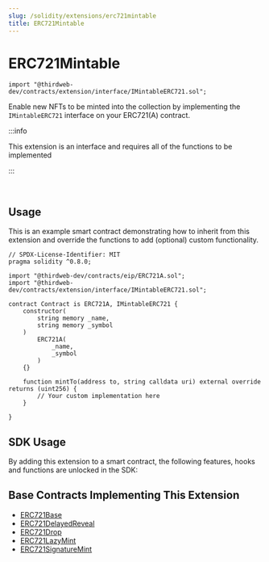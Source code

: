 ```yaml
---
slug: /solidity/extensions/erc721mintable
title: ERC721Mintable
---
```



# ERC721Mintable

```solidity
import "@thirdweb-dev/contracts/extension/interface/IMintableERC721.sol";
```

Enable new NFTs to be minted into the collection by implementing the `IMintableERC721` interface on your ERC721(A) contract.

:::info

This extension is an interface and requires all of the functions to be implemented

:::

<br />

<ViewContractCodeButton
  link="https://github.com/thirdweb-dev/contracts/blob/main/contracts/extension/interface/IMintableERC721.sol"
  name="IMintableERC721"
  isInterface={true}
/>

## Usage

This is an example smart contract demonstrating how to inherit from this extension and override the functions to add (optional) custom functionality.

```solidity
// SPDX-License-Identifier: MIT
pragma solidity ^0.8.0;

import "@thirdweb-dev/contracts/eip/ERC721A.sol";
import "@thirdweb-dev/contracts/extension/interface/IMintableERC721.sol";

contract Contract is ERC721A, IMintableERC721 {
    constructor(
        string memory _name,
        string memory _symbol
    )
        ERC721A(
            _name,
            _symbol
        )
    {}

    function mintTo(address to, string calldata uri) external override returns (uint256) {
        // Your custom implementation here
    }

}
```

## SDK Usage

By adding this extension to a smart contract, the following features, hooks and functions are unlocked in the SDK:

<div className="row" style={{ marginBottom: 12 }}>
  <div className="col col--3" style={{ padding: 8 }}>
    <QuickstartCard
      name="React"
      link="/react/react.usemintnft"
      image="/assets/languages/react.png"
    />
  </div>
  <div className="col col--3" style={{ padding: 8 }}>
    <QuickstartCard
      name="TypeScript"
      link="/typescript/sdk.erc721mintable"
      image="/assets/languages/typescript.png"
    />
  </div>
  <div className="col col--3" style={{ padding: 8 }}>
    <QuickstartCard
      name="Unity"
      link="/unity/erc721mintable"
      image="/assets/languages/unity.webp"
    />
  </div>
</div>

## Base Contracts Implementing This Extension

- [ERC721Base](/solidity/base-contracts/erc721base)
- [ERC721DelayedReveal](/solidity/base-contracts/erc721delayedreveal)
- [ERC721Drop](/solidity/base-contracts/erc721drop)
- [ERC721LazyMint](/solidity/base-contracts/erc721lazymint)
- [ERC721SignatureMint](/solidity/base-contracts/erc721signaturemint)
